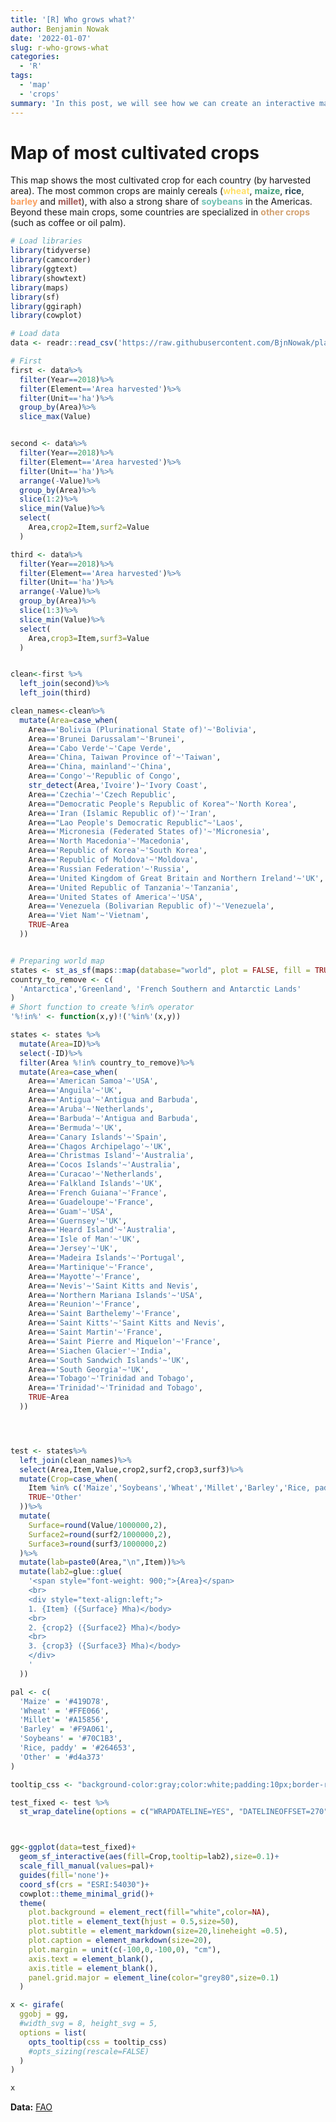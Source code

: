 ```yaml
---
title: '[R] Who grows what?'
author: Benjamin Nowak
date: '2022-01-07'
slug: r-who-grows-what
categories:
  - 'R'
tags:
  - 'map'
  - 'crops'
summary: 'In this post, we will see how we can create an interactive map of most cultivated crops.'
---
```


# Map of most cultivated crops

This map shows the most cultivated crop for each country (by harvested area). The most common crops are mainly cereals (<span style='color:#FFE066;'>**wheat**</span>, <span style='color:#419D78'>**maize**</span>, <span style='color:#264653'>**rice**</span>, <span style='color:#F9A061;'>**barley**</span> and <span style='color:#A15856;'>**millet**</span>), with also a strong share of <span style='color:#70C1B3;'>**soybeans**</span> in the Americas. Beyond these main crops, some countries are specialized in <span style='color:#d4a373;'>**other crops**</span> (such as coffee or oil palm).

```r
# Load libraries
library(tidyverse)
library(camcorder)
library(ggtext)
library(showtext)
library(maps)
library(sf)
library(ggiraph)
library(cowplot)

# Load data
data <- readr::read_csv('https://raw.githubusercontent.com/BjnNowak/playground/main/data/all_crops_area.csv')

# First
first <- data%>%
  filter(Year==2018)%>%
  filter(Element=='Area harvested')%>%
  filter(Unit=='ha')%>%
  group_by(Area)%>%
  slice_max(Value)


second <- data%>%
  filter(Year==2018)%>%
  filter(Element=='Area harvested')%>%
  filter(Unit=='ha')%>%
  arrange(-Value)%>%
  group_by(Area)%>%
  slice(1:2)%>%
  slice_min(Value)%>%
  select(
    Area,crop2=Item,surf2=Value
  )

third <- data%>%
  filter(Year==2018)%>%
  filter(Element=='Area harvested')%>%
  filter(Unit=='ha')%>%
  arrange(-Value)%>%
  group_by(Area)%>%
  slice(1:3)%>%
  slice_min(Value)%>%
  select(
    Area,crop3=Item,surf3=Value
  )


clean<-first %>%
  left_join(second)%>%
  left_join(third)

clean_names<-clean%>%
  mutate(Area=case_when(
    Area=='Bolivia (Plurinational State of)'~'Bolivia',
    Area=='Brunei Darussalam'~'Brunei',
    Area=='Cabo Verde'~'Cape Verde',
    Area=='China, Taiwan Province of'~'Taiwan',
    Area=='China, mainland'~'China',
    Area=='Congo'~'Republic of Congo',
    str_detect(Area,'Ivoire')~'Ivory Coast',
    Area=='Czechia'~'Czech Republic',
    Area=="Democratic People's Republic of Korea"~'North Korea',
    Area=='Iran (Islamic Republic of)'~'Iran',
    Area=="Lao People's Democratic Republic"~'Laos',
    Area=='Micronesia (Federated States of)'~'Micronesia',
    Area=='North Macedonia'~'Macedonia',
    Area=='Republic of Korea'~'South Korea',
    Area=='Republic of Moldova'~'Moldova',
    Area=='Russian Federation'~'Russia',
    Area=='United Kingdom of Great Britain and Northern Ireland'~'UK',
    Area=='United Republic of Tanzania'~'Tanzania',
    Area=='United States of America'~'USA',
    Area=='Venezuela (Bolivarian Republic of)'~'Venezuela',
    Area=='Viet Nam'~'Vietnam',
    TRUE~Area
  ))


# Preparing world map
states <- st_as_sf(maps::map(database="world", plot = FALSE, fill = TRUE))
country_to_remove <- c(
  'Antarctica','Greenland', 'French Southern and Antarctic Lands'
)
# Short function to create %!in% operator 
'%!in%' <- function(x,y)!('%in%'(x,y))

states <- states %>%
  mutate(Area=ID)%>%
  select(-ID)%>%
  filter(Area %!in% country_to_remove)%>%
  mutate(Area=case_when(
    Area=='American Samoa'~'USA',
    Area=='Anguila'~'UK',
    Area=='Antigua'~'Antigua and Barbuda',
    Area=='Aruba'~'Netherlands',
    Area=='Barbuda'~'Antigua and Barbuda',
    Area=='Bermuda'~'UK',
    Area=='Canary Islands'~'Spain',
    Area=='Chagos Archipelago'~'UK',
    Area=='Christmas Island'~'Australia',
    Area=='Cocos Islands'~'Australia',
    Area=='Curacao'~'Netherlands',
    Area=='Falkland Islands'~'UK',
    Area=='French Guiana'~'France',
    Area=='Guadeloupe'~'France',
    Area=='Guam'~'USA',
    Area=='Guernsey'~'UK',
    Area=='Heard Island'~'Australia',
    Area=='Isle of Man'~'UK',
    Area=='Jersey'~'UK',
    Area=='Madeira Islands'~'Portugal',
    Area=='Martinique'~'France',
    Area=='Mayotte'~'France',
    Area=='Nevis'~'Saint Kitts and Nevis',
    Area=='Northern Mariana Islands'~'USA',
    Area=='Reunion'~'France',
    Area=='Saint Barthelemy'~'France',
    Area=='Saint Kitts'~'Saint Kitts and Nevis',
    Area=='Saint Martin'~'France',
    Area=='Saint Pierre and Miquelon'~'France',
    Area=='Siachen Glacier'~'India',
    Area=='South Sandwich Islands'~'UK',
    Area=='South Georgia'~'UK',
    Area=='Tobago'~'Trinidad and Tobago',
    Area=='Trinidad'~'Trinidad and Tobago',
    TRUE~Area
  ))




test <- states%>%
  left_join(clean_names)%>%
  select(Area,Item,Value,crop2,surf2,crop3,surf3)%>%
  mutate(Crop=case_when(
    Item %in% c('Maize','Soybeans','Wheat','Millet','Barley','Rice, paddy')~Item,
    TRUE~'Other'
  ))%>%
  mutate(
    Surface=round(Value/1000000,2),
    Surface2=round(surf2/1000000,2),
    Surface3=round(surf3/1000000,2)
  )%>%
  mutate(lab=paste0(Area,"\n",Item))%>%
  mutate(lab2=glue::glue(
    '<span style="font-weight: 900;">{Area}</span>
    <br>
    <div style="text-align:left;">
    1. {Item} ({Surface} Mha)</body>
    <br>
    2. {crop2} ({Surface2} Mha)</body>
    <br>
    3. {crop3} ({Surface3} Mha)</body>
    </div>
    '
  ))

pal <- c(
  'Maize' = '#419D78',
  'Wheat' = '#FFE066',
  'Millet'= '#A15856',
  'Barley' = '#F9A061',
  'Soybeans' = '#70C1B3',
  'Rice, paddy' = '#264653',
  'Other' = '#d4a373'
)

tooltip_css <- "background-color:gray;color:white;padding:10px;border-radius:5px;text-align:center;font-family: 'Roboto'"

test_fixed <- test %>%
  st_wrap_dateline(options = c("WRAPDATELINE=YES", "DATELINEOFFSET=270"))



gg<-ggplot(data=test_fixed)+
  geom_sf_interactive(aes(fill=Crop,tooltip=lab2),size=0.1)+
  scale_fill_manual(values=pal)+
  guides(fill='none')+
  coord_sf(crs = "ESRI:54030")+
  cowplot::theme_minimal_grid()+
  theme(
    plot.background = element_rect(fill="white",color=NA),
    plot.title = element_text(hjust = 0.5,size=50),
    plot.subtitle = element_markdown(size=20,lineheight =0.5),
    plot.caption = element_markdown(size=20),
    plot.margin = unit(c(-100,0,-100,0), "cm"),
    axis.text = element_blank(),
    axis.title = element_blank(),
    panel.grid.major = element_line(color="grey80",size=0.1)
  )

x <- girafe(
  ggobj = gg, 
  #width_svg = 8, height_svg = 5,
  options = list(
    opts_tooltip(css = tooltip_css)
    #opts_sizing(rescale=FALSE) 
  )
)

x


```


**Data:** [FAO](https://www.fao.org/faostat/en/#home) 
